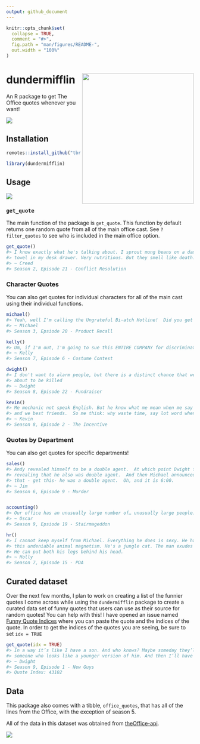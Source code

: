 ```yaml
---
output: github_document
---
```


<!-- README.md is generated from README.Rmd. Please edit that file -->

```r
knitr::opts_chunk$set(
  collapse = TRUE,
  comment = "#>",
  fig.path = "man/figures/README-",
  out.width = "100%"
)
```

# dundermifflin <img src="dundermifflin.png" align="right" width="300px" height="349px" />

An R package to get The Office quotes whenever you want!

![](https://media.giphy.com/media/Is1O1TWV0LEJi/giphy.gif)

## Installation

``` r
remotes::install_github("tbradley1013/dundermifflin")
```

```r
library(dundermifflin)
```

## Usage

![](https://media.giphy.com/media/5wWf7H89PisM6An8UAU/source.gif)

### `get_quote`

The main function of the package is `get_quote`. This function by default returns one random quote from all of the main office cast. See `?filter_quotes` to see who is included in the main office option. 

```r
get_quote()
#> I know exactly what he's talking about. I sprout mung beans on a damp paper 
#> towel in my desk drawer. Very nutritious. But they smell like death.
#> ~ Creed
#> Season 2, Episode 21 - Conflict Resolution
```


### Character Quotes

You can also get quotes for individual characters for all of the main cast using their individual functions. 

```r
michael()
#> Yeah, well I'm calling the Ungrateful Bi-atch Hotline!  Did you get all that?
#> ~ Michael
#> Season 3, Epsiode 20 - Product Recall

kelly()
#> Um, if I'm out, I'm going to sue this ENTIRE COMPANY for discrimination.
#> ~ Kelly
#> Season 7, Episode 6 - Costume Contest

dwight()
#> I don't want to alarm people, but there is a distinct chance that we are all 
#> about to be killed
#> ~ Dwight
#> Season 8, Episode 22 - Fundraiser

kevin()
#> Me mechanic not speak English. But he know what me mean when me say “car no go”, 
#> and we best friends.  So me think: why waste time, say lot word when few word do trick?
#> ~ Kevin
#> Season 8, Episode 2 - The Incentive
```


### Quotes by Department

You can also get quotes for specific departments!

```r
sales()
#> Andy revealed himself to be a double agent.  At which point Dwight felt comfortable 
#> revealing that he also was double agent.  And then Michael announced to everybody 
#> that - get this- he was a double agent.  Oh, and it is 6:00.
#> ~ Jim
#> Season 6, Episode 9 - Murder


accounting()
#> Our office has an unusually large number of… unusually large people.
#> ~ Oscar
#> Season 9, Epsiode 19 - Stairmageddon

hr()
#> I cannot keep myself from Michael. Everything he does is sexy. He has 
#> this undeniable animal magnetism. He's a jungle cat. The man exudes sex. 
#> He can put both his legs behind his head.
#> ~ Holly
#> Season 7, Episode 15 - PDA
```


## Curated dataset

Over the next few months, I plan to work on creating a list of the funnier quotes I come across while using the `dundermifflin` package to create a curated data set of funny quotes that users can use as their source for random quotes! You can help with this! I have opened an issue named [Funny Quote Indices](https://github.com/tbradley1013/dundermifflin/issues/1) where you can paste the quote and the indices of the quote. In order to get the indices of the quotes you are seeing, be sure to set `idx = TRUE`

```r
get_quote(idx = TRUE)
#> In a way it’s like I have a son. And who knows? Maybe someday they’ll hire 
#> someone who looks like a younger version of him. And then I’ll have a grandson.
#> ~ Dwight
#> Season 9, Episode 1 - New Guys
#> Quote Index: 43102
```


## Data

This package also comes with a tibble, `office_quotes`, that has all of the lines from the Office, with the exception of season 5. 

All of the data in this dataset was obtained from [theOffice-api](https://github.com/anGie44/theOffice-api).


![](https://media.giphy.com/media/dsKnRuALlWsZG/giphy.gif)
